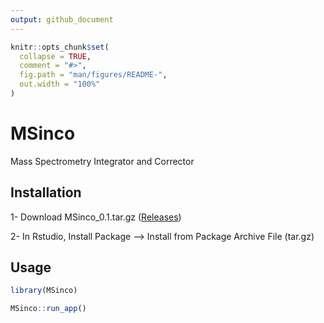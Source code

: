 ```yaml
---
output: github_document
---
```


```r
knitr::opts_chunk$set(
  collapse = TRUE,
  comment = "#>",
  fig.path = "man/figures/README-",
  out.width = "100%"
)
```

# MSinco

Mass Spectrometry Integrator and Corrector

## Installation

1- Download MSinco\_0.1.tar.gz ([Releases](https://github.com/mbousq/MSinco/releases))

2- In Rstudio, Install Package --\> Install from Package Archive File (tar.gz)

## Usage

```r

library(MSinco)

MSinco::run_app()
```
